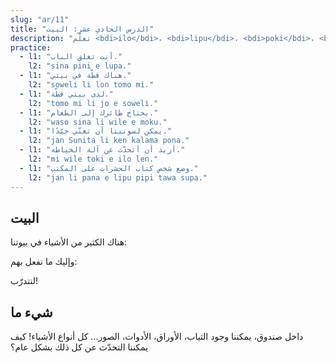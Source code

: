```yaml
---
slug: "ar/11"
title: "الدرس الحادي عشر: البيت"
description: "تعلّم <bdi>ilo</bdi>، <bdi>lipu</bdi>، <bdi>poki</bdi>، <bdi>supa</bdi>، <bdi>lupa</bdi>، <bdi>len</bdi>، <bdi>open</bdi>، <bdi>pini</bdi>، <bdi>jo</bdi>، <bdi>ijo</bdi>!"
practice:
  - l1: "أنت تغلق الباب."
    l2: "sina pini e lupa."
  - l1: "هناك قطّة في بيتي."
    l2: "soweli li lon tomo mi."
  - l1: "لدى بيتي قطّة."
    l2: "tomo mi li jo e soweli."
  - l1: "يحتاج طائرك إلى الطعام."
    l2: "waso sina li wile e moku."
  - l1: "يمكن لسونيتا أن تغنّي جيّدًا."
    l2: "jan Sunita li ken kalama pona."
  - l1: "أريد أن أتحدّث عن آلة الخياطة."
    l2: "mi wile toki e ilo len."
  - l1: "وضع شخص كتاب الحشرات على المكتب."
    l2: "jan li pana e lipu pipi tawa supa."
---
```



## البيت

هناك الكثير من الأشياء في بيوتنا:

<List>
  <Word sl="ilo" m="آلة، مثل مطرقة، شوكة، هاتف، تطبيق" />
  <Word sl="lipu" m="شيء مسطّح للـ 󱥡 sona، مثل ورق، بطاقة، كتاب، موقع" />
  <Word sl="poki" m="هاوية، مثل صندوق، دُرج، زجاجة" />
  <Word sl="supa" m="سطح أفقي، مثل رف، مكتب، أريكة، سرير" />
  <Word sl="lupa" m="فتحة، مثل باب، نافذة، حفرة" />
  <Word sl="len" m="غطاء، مثل ثياب، أحذية، بطانية" />
</List>

وإليك ما نفعل بهم:

<List>
  <Word sl="open" m="البدء، الفتح، الإشعال" />
  <Word sl="pini" m="الإنهاء، الإغلاق، الإطفاء" />
  <Word sl="jo" m="الإمساك، الاحتواء، الشمول" />
</List>

لنتدرّب!

<List>
  <Sentence sl="mi open e lupa." m="أَفتَح الباب." />
  <Sentence sl="jan li pini e poki moku." m="يغلق الشخص الثلّاجة." />
  <Sentence sl="lipu li lon supa lape." m="الكتاب على السرير." />
  <Sentence sl="poki mi li ken jo e len." m="يمكن أن يحتوي دُرجي على ثياب." />
  <Sentence sl="ilo mi li wile e wawa." m="يحتاج هاتفي إلى الكهرباء." />
</List>

## شيء ما

داخل صندوق، يمكننا وجود الثياب، الأوراق، الأدوات، الصور... كل أنواع الأشياء! كيف يمكننا التحدّث عن كل ذلك بشكل عام؟

<List>
  <Word sl="ijo" m="شيء، أشياء، أغراض" />
  <Sentence sl="poki li jo e ijo." m="لدى الصندوق أغراض." />
  <Sentence sl="jan li sitelen e ijo suwi." m="يَرسم الشخص شيئًا لطيفًا." />
  <Sentence sl="mi wile toki e ijo kasi." m="أريد أن أتحدّث عن شيء متعلّق بالنباتات." />
</List>

<Practice exercises={frontmatter.practice} />
